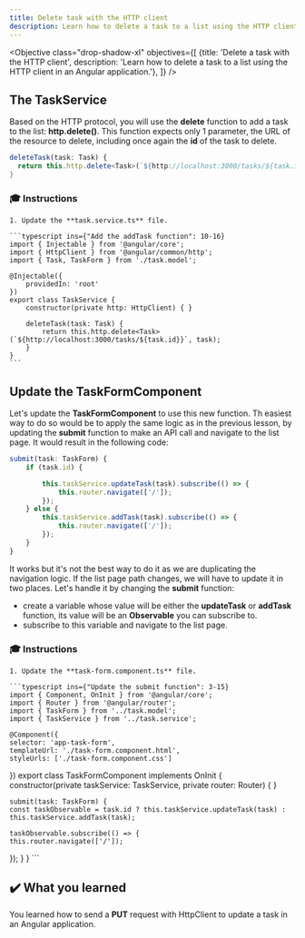 ```yaml
---
title: Delete task with the HTTP client
description: Learn how to delete a task to a list using the HTTP client in an Angular application.
---
```



<Objective class="drop-shadow-xl" objectives={[
    {title: 'Delete a task with the HTTP client', description: 'Learn how to delete a task to a list using the HTTP client in an Angular application.'},
]} />

## The TaskService

Based on the HTTP protocol, you will use the **delete** function to add a task to the list: **http.delete()**.
This function expects only 1 parameter, the URL of the resource to delete, including once again the **id** of the task to delete.

```typescript
deleteTask(task: Task) {
  return this.http.delete<Task>(`${http://localhost:3000/tasks/${task.id}}`, task);
}
```

### 🎓 Instructions

<Steps>

    1. Update the **task.service.ts** file.

    ```typescript ins={"Add the addTask function": 10-16}
    import { Injectable } from '@angular/core';
    import { HttpClient } from '@angular/common/http';
    import { Task, TaskForm } from './task.model';

    @Injectable({
        providedIn: 'root'
    })
    export class TaskService {
        constructor(private http: HttpClient) { }

        deleteTask(task: Task) {
            return this.http.delete<Task>(`${http://localhost:3000/tasks/${task.id}}`, task);
        }
    }
    ```

</Steps>

## Update the TaskFormComponent

Let's update the **TaskFormComponent** to use this new function.
Th easiest way to do so would be to apply the same logic as in the previous lesson, by updating the **submit** function to make an API call and navigate to the list page.
    It would result in the following code:

```typescript ins={"Update the submit function": 3-6}
submit(task: TaskForm) {
    if (task.id) {

        this.taskService.updateTask(task).subscribe(() => {
            this.router.navigate(['/']);
        });
    } else {
        this.taskService.addTask(task).subscribe(() => {
            this.router.navigate(['/']);
        });
    }
}
```

It works but it's not the best way to do it as we are duplicating the navigation logic. If the list page path changes, we will have to update it in two places.
Let's handle it by changing the **submit** function:

- create a variable whose value will be either the **updateTask** or **addTask** function, its value will be an **Observable** you can subscribe to.
- subscribe to this variable and navigate to the list page.

### 🎓 Instructions

<Steps>

    1. Update the **task-form.component.ts** file.

    ```typescript ins={"Update the submit function": 3-15}
    import { Component, OnInit } from '@angular/core';
    import { Router } from '@angular/router';
    import { TaskForm } from '../task.model';
    import { TaskService } from '../task.service';

    @Component({
    selector: 'app-task-form',
    templateUrl: './task-form.component.html',
    styleUrls: ['./task-form.component.css']
})
    export class TaskFormComponent implements OnInit {
    constructor(private taskService: TaskService, private router: Router) { }

    submit(task: TaskForm) {
    const taskObservable = task.id ? this.taskService.updateTask(task) : this.taskService.addTask(task);

    taskObservable.subscribe(() => {
    this.router.navigate(['/']);
});
}
}
    ```

</Steps>

## ✔️ What you learned

You learned how to send a **PUT** request with HttpClient to update a task in an Angular application.
